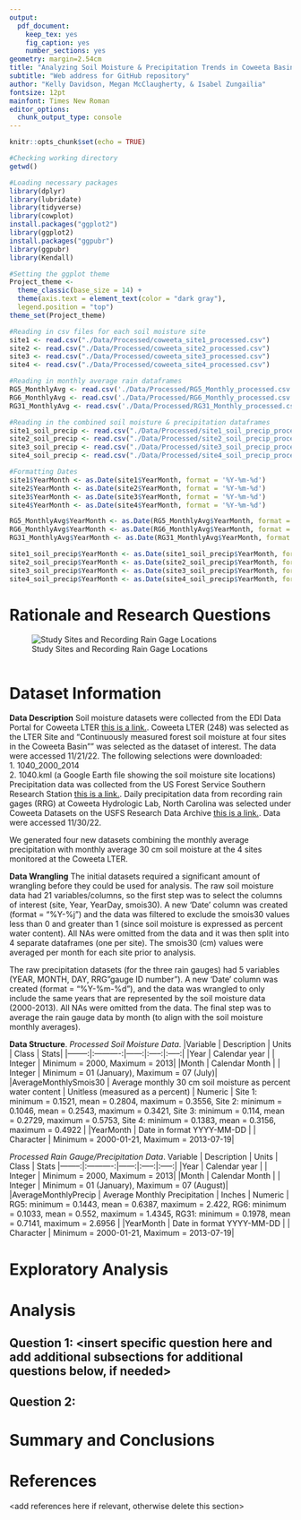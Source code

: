 ```yaml
---
output: 
  pdf_document:
    keep_tex: yes
    fig_caption: yes
    number_sections: yes
geometry: margin=2.54cm
title: "Analyzing Soil Moisture & Precipitation Trends in Coweeta Basin LTER Site"
subtitle: "Web address for GitHub repository"
author: "Kelly Davidson, Megan McClaugherty, & Isabel Zungailia"
fontsize: 12pt
mainfont: Times New Roman
editor_options: 
  chunk_output_type: console
---
```


```r
knitr::opts_chunk$set(echo = TRUE)
```

\newpage
\tableofcontents 
\newpage
\listoftables 
\newpage
\listoffigures 
\newpage

```r
#Checking working directory
getwd()

#Loading necessary packages
library(dplyr)
library(lubridate)
library(tidyverse)
library(cowplot)
install.packages("ggplot2")
library(ggplot2)
install.packages("ggpubr")
library(ggpubr)
library(Kendall)

#Setting the ggplot theme
Project_theme <-
  theme_classic(base_size = 14) +
  theme(axis.text = element_text(color = "dark gray"), 
  legend.position = "top")
theme_set(Project_theme)

#Reading in csv files for each soil moisture site
site1 <- read.csv("./Data/Processed/coweeta_site1_processed.csv")
site2 <- read.csv("./Data/Processed/coweeta_site2_processed.csv")
site3 <- read.csv("./Data/Processed/coweeta_site3_processed.csv")
site4 <- read.csv("./Data/Processed/coweeta_site4_processed.csv")

#Reading in monthly average rain dataframes
RG5_MonthlyAvg <- read.csv('./Data/Processed/RG5_Monthly_processed.csv')
RG6_MonthlyAvg <- read.csv('./Data/Processed/RG6_Monthly_processed.csv')
RG31_MonthlyAvg <- read.csv('./Data/Processed/RG31_Monthly_processed.csv')

#Reading in the combined soil moisture & precipitation dataframes
site1_soil_precip <- read.csv("./Data/Processed/site1_soil_precip_processed.csv")
site2_soil_precip <- read.csv("./Data/Processed/site2_soil_precip_processed.csv")
site3_soil_precip <- read.csv("./Data/Processed/site3_soil_precip_processed.csv")
site4_soil_precip <- read.csv("./Data/Processed/site4_soil_precip_processed.csv")

#Formatting Dates 
site1$YearMonth <- as.Date(site1$YearMonth, format = '%Y-%m-%d')
site2$YearMonth <- as.Date(site2$YearMonth, format = '%Y-%m-%d')
site3$YearMonth <- as.Date(site3$YearMonth, format = '%Y-%m-%d')
site4$YearMonth <- as.Date(site4$YearMonth, format = '%Y-%m-%d')

RG5_MonthlyAvg$YearMonth <- as.Date(RG5_MonthlyAvg$YearMonth, format = '%Y-%m-%d')
RG6_MonthlyAvg$YearMonth <- as.Date(RG6_MonthlyAvg$YearMonth, format = '%Y-%m-%d')
RG31_MonthlyAvg$YearMonth <- as.Date(RG31_MonthlyAvg$YearMonth, format = '%Y-%m-%d')

site1_soil_precip$YearMonth <- as.Date(site1_soil_precip$YearMonth, format = '%Y-%m-%d')
site2_soil_precip$YearMonth <- as.Date(site2_soil_precip$YearMonth, format = '%Y-%m-%d')
site3_soil_precip$YearMonth <- as.Date(site3_soil_precip$YearMonth, format = '%Y-%m-%d')
site4_soil_precip$YearMonth <- as.Date(site4_soil_precip$YearMonth, format = '%Y-%m-%d')

```

# Rationale and Research Questions

![Study Sites and Recording Rain Gage Locations]("./home/guest/Zungailia_Davidson_McClaugherty/Data/precipandsmois.png")


```r

```


\newpage

# Dataset Information
**Data Description**
Soil moisture datasets were collected from the EDI Data Portal for Coweeta LTER [this is a link.](https://portal.edirepository.org/nis/home.jsp). Coweeta LTER (248) was selected as the LTER Site and "Continuously measured forest soil moisture at four sites in the Coweeta Basin"" was selected as the dataset of interest. The data were accessed 11/21/22.  The following selections were downloaded:   
    1. 1040_2000_2014  
    2. 1040.kml (a Google Earth file showing the soil moisture site locations)  
Precipitation data was collected from the US Forest Service Southern Research Station [this is a link.](https://www.srs.fs.usda.gov/coweeta/tools-and-data/). Daily precipitation data from recording rain gages (RRG) at Coweeta Hydrologic Lab, North Carolina was selected under Coweeta Datasets on the USFS Research Data Archive [this is a link.](https://www.fs.usda.gov/rds/archive/Catalog/RDS-2017-0031). Data were accessed 11/30/22.

We generated four new datasets combining the monthly average precipitation with monthly average 30 cm soil moisture at the 4 sites monitored at the Coweeta LTER. 

**Data Wrangling** 
The initial datasets required a significant amount of wrangling before they could be used for analysis. The raw soil moisture data had 21 variables/columns, so the first step was to select the columns of interest (site, Year, YearDay, smois30). A new ‘Date’ column was created (format = "%Y-%j") and the data was filtered to exclude the smois30 values less than 0 and greater than 1 (since soil moisture is expressed as percent water content). All NAs were omitted from the data and it was then split into 4 separate dataframes (one per site). The smois30 (cm) values were averaged per month for each site prior to analysis. 

The raw precipitation datasets (for the three rain gauges) had 5 variables (YEAR, MONTH, DAY, RRG"gauge ID number"). A new ‘Date’ column was created (format = "%Y-%m-%d"), and the data was wrangled to only include the same years that are represented by the soil moisture data (2000-2013). All NAs were omitted from the data. The final step was to average the rain gauge data by month (to align with the soil moisture monthly averages).

**Data Structure**. 
*Processed Soil Moisture Data*. 
|Variable | Description | Units | Class | Stats| 
|--------:|:----------:|------:|:-----:|:-----:|
|Year | Calendar year | | Integer | Minimum = 2000, Maximum = 2013|
|Month | Calendar Month | | Integer | Minimum = 01 (January), Maximum = 07 (July)|
|AverageMonthlySmois30 | Average monthly 30 cm soil moisture as percent water content |  Unitless (measured as a percent) | Numeric | Site 1: minimum = 0.1521, mean = 0.2804, maximum = 0.3556, Site 2: minimum = 0.1046, mean = 0.2543, maximum = 0.3421, Site 3: minimum = 0.114, mean = 0.2729, maximum = 0.5753, Site 4: minimum = 0.1383, mean = 0.3156, maximum = 0.4922 |
|YearMonth | Date in format YYYY-MM-DD | | Character | Minimum = 2000-01-21, Maximum = 2013-07-19|


*Processed Rain Gauge/Precipitation Data*. 
Variable | Description | Units | Class | Stats
|--------:|:----------:|------:|:-----:|:-----:|
|Year | Calendar year | | Integer | Minimum = 2000, Maximum = 2013|
|Month | Calendar Month | | Integer | Minimum = 01 (January), Maximum = 07 (August)|
|AverageMonthlyPrecip | Average Monthly Precipitation | Inches | Numeric | RG5: minimum = 0.1443, mean = 0.6387, maximum = 2.422, RG6: minimum = 0.1033, mean = 0.552, maximum = 1.4345, RG31: minimum = 0.1978, mean = 0.7141, maximum = 2.6956 |
|YearMonth | Date in format YYYY-MM-DD | | Character | Minimum = 2000-01-21, Maximum = 2013-07-19|




\newpage

# Exploratory Analysis 



\newpage

# Analysis



## Question 1: <insert specific question here and add additional subsections for additional questions below, if needed>

## Question 2: 




\newpage

# Summary and Conclusions


\newpage

# References
<add references here if relevant, otherwise delete this section> 
